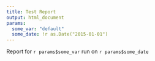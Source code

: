 ```yaml
---
title: Test Report
output: html_document
params:
  some_var: "default"
  some_date: !r as.Date("2015-01-01")
---
```


Report for `r params$some_var` run on `r params$some_date`